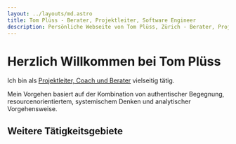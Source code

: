 ```yaml
---
layout: ../layouts/md.astro
title: Tom Plüss - Berater, Projektleiter, Software Engineer
description: Persönliche Webseite von Tom Plüss, Zürich - Berater, Projektleiter, Software Engineer und Begleiter für verschiedene Herausforderungen.
---
```



# Herzlich Willkommen bei Tom Plüss

Ich bin als [Projektleiter, Coach und Berater](/offer) vielseitig tätig.

Mein Vorgehen basiert auf der Kombination von authentischer Begegnung, resourcenorientiertem, systemischem Denken und analytischer Vorgehensweise.

<Gallery items={data.gallery} allowTwoCols={false}/>

## Weitere Tätigkeitsgebiete

<Gallery items={data.gallerySecond} allowTwoCols={false}/>

<Picture
  src={heroImageBottom}
  alt="Tom Plüss - Berater, Projektleiter, Software Engineer und Begleiter für verschiedene Herausforderungen"
  class="w-full max-h-96 mt-16 object-cover object-[50%_35%]"
/>